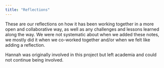 ```yaml
---
title: "Reflections"
---
```


These are our reflections on how it has been working together in a more
open and collaborative way, as well as any challenges and lessons
learned along the way. We were not systematic about when we added these
notes, we mostly did it when we co-worked together and/or when we felt
like adding a reflection.

Hannah was originally involved in this project but left academia and
could not continue being involved.

